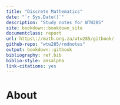 ```yaml
---
title: "Discrete Mathematics"
date: "`r Sys.Date()`"
description: "Study notes for WTW285"
site: bookdown::bookdown_site
documentclass: report
url: https\://math.org.za/wtw285/gitbook/
github-repo: "wtw285/rmdnotes"
output: bookdown::gitbook
bibliography: ref.bib
biblio-style: amsalpha
link-citations: yes
---
```


# About {-}
